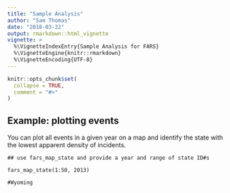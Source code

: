 ```yaml
---
title: "Sample Analysis"
author: "Sam Thomas"
date: "2018-03-22"
output: rmarkdown::html_vignette
vignette: >
  %\VignetteIndexEntry{Sample Analysis for FARS}
  %\VignetteEngine{knitr::rmarkdown}
  %\VignetteEncoding{UTF-8}
---
```


```r
knitr::opts_chunk$set(
  collapse = TRUE,
  comment = "#>"
)
```

## Example: plotting events

You can plot all events in a given year on a map and identify the state with the lowest apparent density of incidents.

```plotting_example
## use fars_map_state and provide a year and range of state ID#s

fars_map_state(1:50, 2013)

#Wyoming
```
